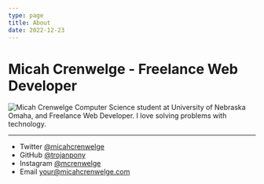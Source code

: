 ```yaml
---
type: page
title: About 
date: 2022-12-23
---
```


# Micah Crenwelge - Freelance Web Developer

![Micah Crenwelge](/images/headshot.jpg)
Computer Science student at University of Nebraska Omaha, and Freelance Web Developer. I love solving problems with technology.



---

- Twitter [@micahcrenwelge](https://twitter.com/micahcrenwelge)
- GitHub [@trojanpony](https://github.com/trojanpony)
- Instagram [@mcrenwelge](https://instagram.com/mcrenwelge)
- Email your@micahcrenwelge.com
